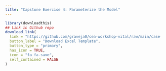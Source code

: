 ```yaml
---
title: "Capstone Exercise 4: Parameterize the Model"
---
```


```r
library(downloadthis)
## Link in Github repo
download_link(
  link = "https://github.com/graveja0/cea-workshop-vital/raw/main/case-studies/cs2_healthy-sick-dead.xlsx",
  button_label = "Download Excel Template",
  button_type = "primary",
  has_icon = TRUE,
  icon = "fa fa-save",
  self_contained = FALSE
)
```
